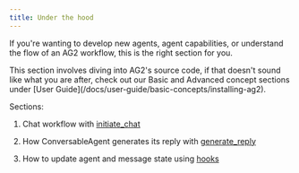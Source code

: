 ```yaml
---
title: Under the hood
---
```


If you're wanting to develop new agents, agent capabilities, or understand the flow of an AG2 workflow, this is the right section for you.

<Tip>
This section involves diving into AG2's source code, if that doesn't sound like what you are after, check out our Basic and Advanced concept sections under [User Guide](/docs/user-guide/basic-concepts/installing-ag2).
</Tip>

Sections:

1. Chat workflow with [initiate_chat](./initiate-chat)

2. How ConversableAgent generates its reply with [generate_reply](./generate-reply)

3. How to update agent and message state using [hooks](./hooks)

